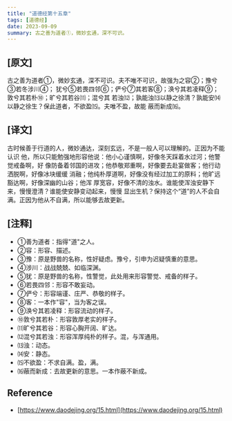 ```yaml
---
title: "道德经第十五章"
tags: [道德经]
date: 2023-09-09
summary: 古之善为道者①，微妙玄通，深不可识。
---
```


## [原文]

古之善为道者①，微妙玄通，深不可识。夫不唯不可识，故强为之容②；豫兮③若冬涉川④；
犹兮⑤若畏四邻⑥；俨兮⑦其若客⑧；涣兮其若凌释⑨；敦兮其若朴⑩；旷兮其若谷⑾；混兮其
若浊⑿；孰能浊⒀以静之徐清？孰能安⒁以静之徐生？保此道者，不欲盈⒂。夫唯不盈，故能
蔽而新成⒃。

## [译文]

古时候善于行道的人，微妙通达，深刻玄远，不是一般人可以理解的。正因为不能认识
他，所以只能勉强地形容他说：他小心谨慎啊，好像冬天踩着水过河；他警觉戒备啊，好
像防备着邻国的进攻；他恭敬郑重啊，好像要去赴宴做客；他行动洒脱啊，好像冰块缓缓
消融；他纯朴厚道啊，好像没有经过加工的原料；他旷远豁达啊，好像深幽的山谷；他浑
厚宽容，好像不清的浊水。谁能使浑浊安静下来，慢慢澄清？谁能使安静变动起来，慢慢
显出生机？保持这个“道”的人不会自满。正因为他从不自满，所以能够去故更新。

## [注释]

- ①善为道者：指得"道"之人。
- ②容：形容、描述。
- ③豫：原是野兽的名称，性好疑虑。豫兮，引申为迟疑慎重的意思。
- ④涉川：战战兢兢、如临深渊。
- ⑤犹：原是野兽的名称，性警觉，此处用来形容警觉、戒备的样子。
- ⑥若畏四邻：形容不敢妄动。
- ⑦俨兮：形容端谨、庄严、恭敬的样子。
- ⑧客：一本作"容"，当为客之误。
- ⑨涣兮其若凌释：形容流动的样子。
- ⑩敦兮其若朴：形容敦厚老实的样子。
- ⑾旷兮其若谷：形容心胸开阔、旷达。
- ⑿混兮其若浊：形容浑厚纯朴的样子。混，与浑通用。
- ⒀浊：动态。
- ⒁安：静态。
- ⒂不欲盈：不求自满。盈，满。
- ⒃蔽而新成：去故更新的意思。一本作蔽不新成。

## Reference

- [https://www.daodejing.org/15.html](https://www.daodejing.org/15.html)